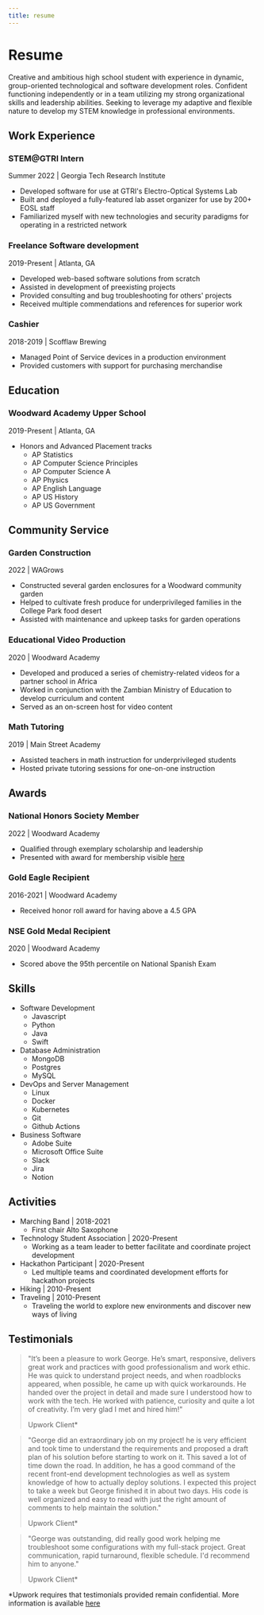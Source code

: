 ```yaml
---
title: resume
---
```

# Resume
Creative and ambitious high school student with experience in dynamic, group-oriented technological and software development roles.
Confident functioning independently or in a team utilizing my strong organizational skills and leadership abilities. 
Seeking to leverage my adaptive and flexible nature to develop my STEM knowledge in professional environments. 

## Work Experience


### STEM@GTRI Intern
Summer 2022 | Georgia Tech Research Institute
- Developed software for use at GTRI's Electro-Optical Systems Lab
- Built and deployed a fully-featured lab asset organizer for use by 200+ EOSL staff
- Familiarized myself with new technologies and security paradigms for operating in a restricted network

### Freelance Software development
2019-Present | Atlanta, GA
- Developed web-based software solutions from scratch
- Assisted in development of preexisting projects 
- Provided consulting and bug troubleshooting for others' projects
- Received multiple commendations and references for superior work 

### Cashier
2018-2019 | Scofflaw Brewing
- Managed Point of Service devices in a production environment
- Provided customers with support for purchasing merchandise

## Education

### Woodward Academy Upper School
2019-Present | Atlanta, GA
- Honors and Advanced Placement tracks
  - AP Statistics
  - AP Computer Science Principles
  - AP Computer Science A
  - AP Physics
  - AP English Language
  - AP US History
  - AP US Government

## Community Service

### Garden Construction
2022 | WAGrows
- Constructed several garden enclosures for a Woodward community garden
- Helped to cultivate fresh produce for underprivileged families in the College Park food desert 
- Assisted with maintenance and upkeep tasks for garden operations

### Educational Video Production
2020 | Woodward Academy
- Developed and produced a series of chemistry-related videos for a partner school in Africa
- Worked in conjunction with the Zambian Ministry of Education to develop curriculum and content
- Served as an on-screen host for video content

### Math Tutoring
2019 | Main Street Academy
- Assisted teachers in math instruction for underprivileged students
- Hosted private tutoring sessions for one-on-one instruction

## Awards

### National Honors Society Member
2022 | Woodward Academy
- Qualified through exemplary scholarship and leadership
- Presented with award for membership visible [here](https://www.credly.com/badges/ce90355a-cec7-4c78-833f-15a331fd1f79)

### Gold Eagle Recipient
2016-2021 | Woodward Academy
- Received honor roll award for having above a 4.5 GPA

### NSE Gold Medal Recipient
2020 | Woodward Academy
- Scored above the 95th percentile on National Spanish Exam 

## Skills

- Software Development
  - Javascript
  - Python
  - Java
  - Swift
- Database Administration
  - MongoDB
  - Postgres
  - MySQL
- DevOps and Server Management
  - Linux
  - Docker
  - Kubernetes
  - Git
  - Github Actions
- Business Software
  - Adobe Suite
  - Microsoft Office Suite
  - Slack
  - Jira
  - Notion

## Activities
- Marching Band | 2018-2021
    - First chair Alto Saxophone
- Technology Student Association | 2020-Present
    - Working as a team leader to better facilitate and coordinate project development 
- Hackathon Participant | 2020-Present
    - Led multiple teams and coordinated development efforts for hackathon projects
- Hiking | 2010-Present
- Traveling | 2010-Present
    - Traveling the world to explore new environments and discover new ways of living

## Testimonials
> "It’s been a pleasure to work George. He’s smart, responsive, delivers great work and practices with good professionalism and work ethic. He was quick to understand project needs, and when roadblocks appeared, when possible, he came up with quick workarounds. He handed over the project in detail and made sure I understood how to work with the tech. He worked with patience, curiosity and quite a lot of creativity. I’m very glad I met and hired him!"
> 
> Upwork Client*

> "George did an extraordinary job on my project! he is very efficient and took time to understand the requirements and proposed a draft plan of his solution before starting to work on it. This saved a lot of time down the road. In addition, he has a good command of the recent front-end development technologies as well as system knowledge of how to actually deploy solutions. I expected this project to take a week but George finished it in about two days. His code is well organized and easy to read with just the right amount of comments to help maintain the solution."
>
> Upwork Client*

> "George was outstanding, did really good work helping me troubleshoot some configurations with my full-stack project. Great communication, rapid turnaround, flexible schedule. I'd recommend him to anyone."
>
> Upwork Client*

*Upwork requires that testimonials provided remain confidential. More information is available [here](https://www.upwork.com/freelancers/~01722f50762199c085)